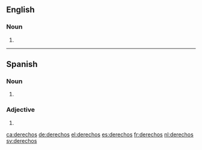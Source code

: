==English==

===Noun===
{{head|en|noun plural form}}

# {{plural of|derecho|lang=en}}

----

==Spanish==

===Noun===
{{head|es|noun form|g=m-p}}

# {{plural of|lang=es|derecho}}

===Adjective===
{{head|es|adjective form|g=m-p}}

# {{plural of|lang=es|derecho}}

[[ca:derechos]]
[[de:derechos]]
[[el:derechos]]
[[es:derechos]]
[[fr:derechos]]
[[nl:derechos]]
[[sv:derechos]]